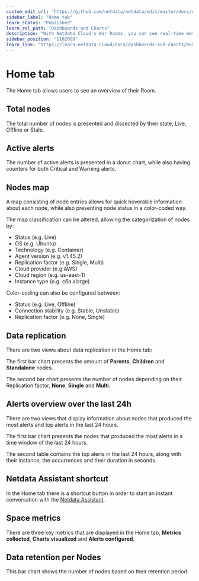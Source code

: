 ```yaml
---
custom_edit_url: "https://github.com/netdata/netdata/edit/master/docs/dashboard/home-tab.md"
sidebar_label: "Home tab"
learn_status: "Published"
learn_rel_path: "Dashboards and Charts"
description: "With Netdata Cloud's War Rooms, you can see real-time metrics, from any number of nodes in your infrastructure, in composite charts."
sidebar_position: "1102000"
learn_link: "https://learn.netdata.cloud/docs/dashboards-and-charts/home-tab"
---
```


# Home tab

The Home tab allows users to see an overview of their Room.

## Total nodes

The total number of nodes is presented and dissected by their state, Live, Offline or Stale.

## Active alerts

The number of active alerts is presented in a donut chart, while also having counters for both Critical and Warning alerts.

## Nodes map

A map consisting of node entries allows for quick hoverable information about each node, while also presenting node status in a color-coded way.

The map classification can be altered, allowing the categorization of nodes by:

- Status (e.g. Live)
- OS (e.g. Ubuntu)
- Technology (e.g. Container)
- Agent version (e.g. v1.45.2)
- Replication factor (e.g. Single, Multi)
- Cloud provider (e.g AWS)
- Cloud region (e.g. us-east-1)
- Instance type (e.g. c6a.xlarge)

Color-coding can also be configured between:

- Status (e.g. Live, Offline)
- Connection stability (e.g. Stable, Unstable)
- Replication factor (e.g. None, Single)

## Data replication

There are two views about data replication in the Home tab:

The first bar chart presents the amount of **Parents**, **Children** and **Standalone** nodes.

The second bar chart presents the number of nodes depending on their Replication factor, **None**, **Single** and **Multi**.

## Alerts overview over the last 24h

There are two views that display information about nodes that produced the most alerts and top alerts in the last 24 hours.

The first bar chart presents the nodes that produced the most alerts in a time window of the last 24 hours.

The second table contains the top alerts in the last 24 hours, along with their instance, the occurrences and their duration in seconds.

## Netdata Assistant shortcut

In the Home tab there is a shortcut button in order to start an instant conversation with the [Netdata Assistant](/docs/machine-learning-and-anomaly-detection/ai-powered-troubleshooting-assistant).

## Space metrics

There are three key metrics that are displayed in the Home tab, **Metrics collected**, **Charts visualized** and **Alerts configured**.

## Data retention per Nodes

This bar chart shows the number of nodes based on their retention period.
